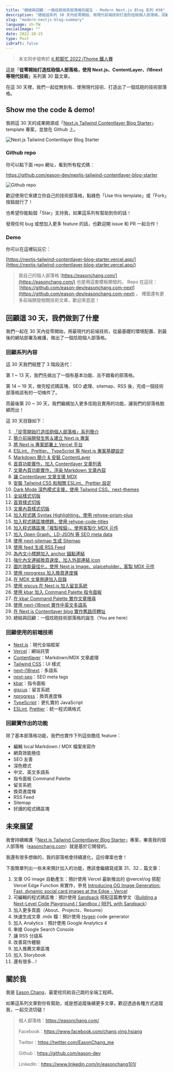```yaml
---
title: "總結與回顧：一個炫砲技術部落格的誕生 - Modern Next.js Blog 系列 #30"
description: "總結這系列 30 天內從零開始、用現代前端技術打造的炫砲個人部落格，回顧學到的內容、實作出的功能、及用到的技術"
slug: "modern-nextjs-blog-summary"
language: zh-TW
socialImage: ""
date: 2022-10-15
type: Post
isDraft: false
---
```


> 本文同步發佈於 [it 邦幫忙 2022 iThome 鐵人賽](https://ithelp.ithome.com.tw/articles/10308942)

這是「**從零開始打造炫砲個人部落格，使用 Next.js、ContentLayer、i18next 等現代技術**」系列第 30 篇文章。

在這 30 天裡，我們一起從無到有、使用現代技術、打造出了一個炫砲的技術部落格。

## Show me the code & demo!

我把這 30 天的成果開源成「[Next.js Tailwind Contentlayer Blog Starter](https://github.com/eason-dev/nextjs-tailwind-contentlayer-blog-starter)」template 專案，並放在 Github 上。

![Next.js Tailwind Contentlayer Blog Starter](https://i.imgur.com/oNtgi9e.png)

### Github repo

你可以點下面 repo 網址，看到所有程式碼：

https://github.com/eason-dev/nextjs-tailwind-contentlayer-blog-starter

![Github repo](https://i.imgur.com/vYRUaL3.jpg)

歡迎使用它來建立你自己的技術部落格，點綠色「Use this template」或「Fork」按鈕就行了！

也希望你能點個「Star」支持我，如果這系列有幫助到你的話！

發現任何 bug 或想加入更多 feature 的話，也歡迎開 issue 和 PR 一起合作！

### Demo

你可以在這裡玩玩它：

[https://nextjs-tailwind-contentlayer-blog-starter.vercel.app/](https://nextjs-tailwind-contentlayer-blog-starter.vercel.app/)

> 我自己的個人部落格 [https://easonchang.com/](https://easonchang.com/) 也是用這套模板開發的。
> Repo 在這兒：[https://github.com/eason-dev/easonchang.com-next](https://github.com/eason-dev/easonchang.com-next) 。
> 裡面還有更多前端開發相關技術文章，歡迎來逛逛！

## 回顧這 30 天，我們做到了什麼

我們一起在 30 天內從零開始，用最現代的前端技術，從最基礎的環境配置、到最後的網站部署及維護，做出了一個炫砲個人部落格。

### 回顧系列內容

這 30 天我們經歷了 3 階段迭代：

第 1 ~ 13 天，我們先做出了一個有基本功能、且不錯看的部落格。

第 14 ~ 19 天，做完程式碼區塊、SEO 處理、sitemap、RSS 後，完成一個技術部落格該有的一切條件了。

而最後第 20 ~ 30 天，我們繼續加入更多炫砲且實用的功能，讓我們的部落格脫穎而出！

這 30 天目錄如下：

1. [「從零開始打造炫砲個人部落格」系列簡介](/posts/modern-nextjs-blog-intro)
2. [簡介前端開發生態＆建立 Next.js 專案](/posts/frontend-intro-create-nextjs)
3. [將 Next.js 專案部署上 Vercel 平台](/posts/nextjs-to-vercel)
4. [ESLint、Prettier、TypeScript 等 Next.js 專案基礎設定](/posts/nextjs-dev-env)
5. [Markdown 簡介 & 安裝 ContentLayer](/posts/markdown-contentlayer)
6. [首頁功能實作，加入 Contentlayer 文章列表](/posts/contentlayer-post-list)
7. [文章內頁功能實作，渲染 Markdown 文章內容](/posts/contentlayer-post-content)
8. [讓 Contentlayer 文章支援 MDX](/posts/contentlayer-mdx)
9. [安裝 Tailwind CSS 和相關 ESLint、Prettier 設定](/posts/tailwindcss-setup)
10. [Dark Mode 深色模式支援，使用 Tailwind CSS、next-themes](/posts/darkmode-tailwindcss)
11. [全站樣式切版](/posts/blog-site-style)
12. [首頁樣式切版](/posts/blog-homepage-style)
13. [文章內頁樣式切版](/posts/blog-post-page-style)
14. [加入程式碼 Syntax Highlighting，使用 rehype-prism-plus](/posts/rehype-prism-plus-syntax-highlighting)
15. [加入程式碼區塊標題，使用 rehype-code-titles](/posts/rehype-code-titles)
16. [加入程式碼區塊「複製按鈕」，使用客製化 MDX 元件](/posts/code-copy-button)
17. [加入 Open Graph、LD-JSON 等 SEO meta data](/posts/next-seo-meta-data)
18. [使用 next-sitemap 生成 Sitemap](/posts/next-sitemap)
19. [使用 feed 生成 RSS Feed](/posts/rss-feed)
20. [為內文小標題加入 anchor 錨點連結](/posts/post-heading-anchor)
21. [強化內文連結換頁速度、加入外部連結 icon](/posts/post-custom-link)
22. [圖片效能最佳化，使用 Next.js Image、plaiceholder、客製 MDX 元件](/posts/post-custom-image)
23. [使用 nprogress 加入換頁進度條](/posts/nprogress)
24. [在 MDX 文章側邊加入目錄](/posts/post-side-toc)
25. [使用 giscus 在 Next.js 加入留言系統](/posts/giscus-comment-system)
26. [使用 kbar 加入 Command Palette 指令面板](/posts/kbar-command-palette)
27. [在 kbar Command Palette 實作文章搜尋](/posts/kbar-post-search)
28. [使用 next-i18next 實作中英文多語系](/posts/next-i18next-multilingual)
29. [在 Next.js Contentlayer blog 實作舊路徑轉址](/posts/contentlayer-redirection)
30. 總結與回顧：一個炫砲技術部落格的誕生（You are here）

### 回顧使用的前端技術

- [Next.js](https://nextjs.org/)：現代全端框架
- [Vercel](https://vercel.com/home)：網站託管
- [Contentlayer](https://github.com/contentlayerdev/contentlayer)：Markdown/MDX 文章處理
- [Tailwind CSS](https://tailwindcss.com/)：UI 樣式
- [next-i18next](https://github.com/i18next/next-i18next)：多語系
- [next-seo](https://github.com/garmeeh/next-seo)：SEO meta tags
- [kbar](https://github.com/timc1/kbar)：指令面板
- [giscus](https://github.com/giscus/giscus)：留言系統
- [nprogress](https://github.com/rstacruz/nprogress)：換頁進度條
- [TypeScript](https://www.typescriptlang.org/)：更扎實的 JavaScript
- [ESLint](https://eslint.org/), [Prettier](https://prettier.io/)：統一程式碼格式

### 回顧實作出的功能

除了基本部落格功能，我們也實作下列這些酷炫 feature：

- 編輯 local Markdown / MDX 檔案來寫作
- 網頁效能極佳
- SEO 友善
- 深色模式
- 中文、英文多語系
- 指令面板 Command Palette
- 留言系統
- 換頁進度條
- RSS Feed
- Sitemap
- 好讀的程式碼區塊

## 未來展望

我會持續維護「[Next.js Tailwind Contentlayer Blog Starter](https://github.com/eason-dev/nextjs-tailwind-contentlayer-blog-starter)」專案，畢竟我的個人部落格（[easonchang.com](https://easonchang.com/)）就是基於它開發的。

我還有很多想做的，我的部落格會持續進化，這份專案也會！

下面簡單列出一些未來預計加入的功能，應該會繼續寫成第 31、32... 篇文章：

1. 文章 OG image 自動產生：預計使用 Vercel 最新推出的 @vercel/og 搭配 Vercel Edge Function 來實作，參見 [Introducing OG Image Generation: Fast, dynamic social card images at the Edge - Vercel](https://vercel.com/blog/introducing-vercel-og-image-generation-fast-dynamic-social-card-images)
2. 可編輯的程式碼區塊：預計使用 [Sandpack](https://sandpack.codesandbox.io/) 搭配這篇教學文（[Building a Next-Level Code Playground / Sandbox / REPL with Sandpack](https://www.joshwcomeau.com/react/next-level-playground/)）
3. 加入更多頁面（About、Projects、Resume）
4. 快速生成文章 .mdx 檔：預計使用 [Hygen](https://www.hygen.io/) code generator
5. 加入 Analytics：預計使用 Google Analytics 4
6. 串接 Google Search Console
7. 讓 RSS 分語系
8. 改善寫作體驗
9. 加入推薦文章區塊
10. 加入 Storybook
11. 還有很多...!

## 關於我

我是 [Eason Chang](https://easonchang.com/about)，最愛挖坑給自己跳的全端工程師。

如果這系列文章對你有幫助，或是想追蹤後續更多文章，歡迎透過各種方式追蹤我，一起交流切磋！

> 個人部落格：https://easonchang.com/
>
> Facebook：https://www.facebook.com/chang.ying.hsiang
>
> Twitter：https://twitter.com/EasonChang_me
>
> Github：https://github.com/eason-dev
>
> LinkedIn：https://www.linkedin.com/in/easonchang101/
